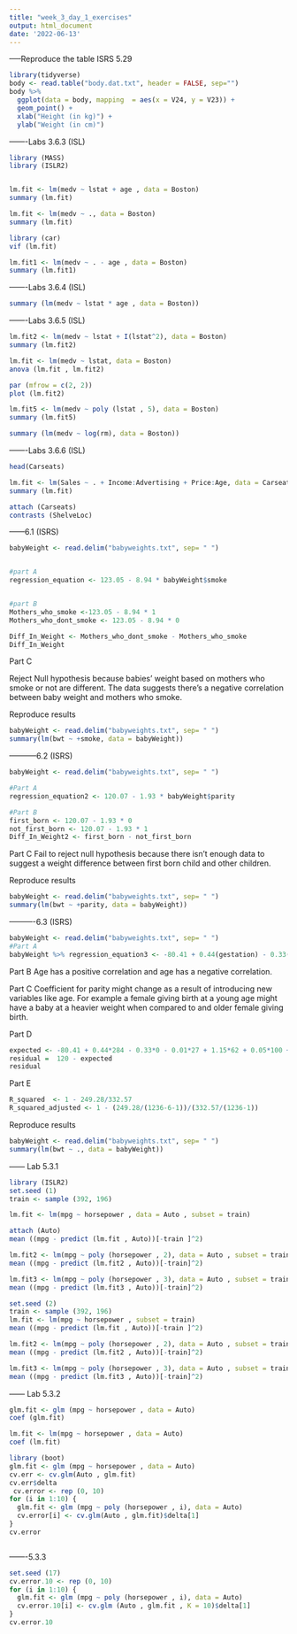---
title: "week_3_day_1_exercises"
output: html_document
date: '2022-06-13'
---

-----Reproduce the table ISRS 5.29

```{r}
library(tidyverse)
body <- read.table("body.dat.txt", header = FALSE, sep="")
body %>% 
  ggplot(data = body, mapping  = aes(x = V24, y = V23)) + 
  geom_point() + 
  xlab("Height (in kg)") + 
  ylab("Weight (in cm)")

```



-------Labs 3.6.3 (ISL)
```{r}
library (MASS)
library (ISLR2)


lm.fit <- lm(medv ~ lstat + age , data = Boston)
summary (lm.fit)

lm.fit <- lm(medv ~ ., data = Boston)
summary (lm.fit)

library (car)
vif (lm.fit)

lm.fit1 <- lm(medv ~ . - age , data = Boston)
summary (lm.fit1)

```

-------Labs 3.6.4 (ISL)

```{r}
summary (lm(medv ~ lstat * age , data = Boston))
```


-------Labs 3.6.5 (ISL)
```{r}
  
lm.fit2 <- lm(medv ~ lstat + I(lstat^2), data = Boston)
summary (lm.fit2)

lm.fit <- lm(medv ~ lstat, data = Boston)
anova (lm.fit , lm.fit2)

par (mfrow = c(2, 2))
plot (lm.fit2)

lm.fit5 <- lm(medv ~ poly (lstat , 5), data = Boston)
summary (lm.fit5)

summary (lm(medv ~ log(rm), data = Boston))

```


-------Labs 3.6.6 (ISL)
```{r}
head(Carseats)

lm.fit <- lm(Sales ~ . + Income:Advertising + Price:Age, data = Carseats)
summary (lm.fit)

attach (Carseats)
contrasts (ShelveLoc)

```



------6.1 (ISRS)
```{r}
babyWeight <- read.delim("babyweights.txt", sep= " ")


#part A
regression_equation <- 123.05 - 8.94 * babyWeight$smoke   


#part B
Mothers_who_smoke <-123.05 - 8.94 * 1
Mothers_who_dont_smoke <- 123.05 - 8.94 * 0

Diff_In_Weight <- Mothers_who_dont_smoke - Mothers_who_smoke
Diff_In_Weight

```
Part C

Reject Null hypothesis  because babies' weight based on mothers who smoke or not are different. The data suggests there's a negative correlation between baby weight and mothers who smoke. 

Reproduce results
```{r}

babyWeight <- read.delim("babyweights.txt", sep= " ")
summary(lm(bwt ~ +smoke, data = babyWeight))

```






-----------6.2 (ISRS)
```{r}
babyWeight <- read.delim("babyweights.txt", sep= " ")

#Part A
regression_equation2 <- 120.07 - 1.93 * babyWeight$parity

#Part B
first_born <- 120.07 - 1.93 * 0
not_first_born <- 120.07 - 1.93 * 1
Diff_In_Weight2 <- first_born - not_first_born

```

Part C
Fail to reject null hypothesis because there isn't enough data to suggest a weight difference between first born child and other children. 

Reproduce results
```{r}

babyWeight <- read.delim("babyweights.txt", sep= " ")
summary(lm(bwt ~ +parity, data = babyWeight))

```

----------6.3 (ISRS)

```{r}
babyWeight <- read.delim("babyweights.txt", sep= " ")
#Part A
babyWeight %>% regression_equation3 <- -80.41 + 0.44(gestation) - 0.33(parity) - 0.01(age) + 1.15(height) + 0.05(weight) + -8.40(smoke)

```
Part B 
Age has a positive correlation and age has a negative correlation. 
 
Part C
Coefficient for parity might change as a result of introducing new variables like age. For example a female giving birth at a young age might have a baby at a heavier weight when compared to and older female giving birth. 

Part D
```{r}
expected <- -80.41 + 0.44*284 - 0.33*0 - 0.01*27 + 1.15*62 + 0.05*100 + -8.40*0
residual =  120 - expected
residual

```
Part E
```{r}
R_squared  <- 1 - 249.28/332.57
R_squared_adjusted <- 1 - (249.28/(1236-6-1))/(332.57/(1236-1))
```

 
Reproduce results
```{r}

babyWeight <- read.delim("babyweights.txt", sep= " ")
summary(lm(bwt ~ ., data = babyWeight))

```


------ Lab 5.3.1 

```{r}
library (ISLR2)
set.seed (1)
train <- sample (392, 196)

lm.fit <- lm(mpg ~ horsepower , data = Auto , subset = train)

attach (Auto)
mean ((mpg - predict (lm.fit , Auto))[-train ]^2)

lm.fit2 <- lm(mpg ~ poly (horsepower , 2), data = Auto , subset = train)
mean ((mpg - predict (lm.fit2 , Auto))[-train]^2)

lm.fit3 <- lm(mpg ~ poly (horsepower , 3), data = Auto , subset = train)
mean ((mpg - predict (lm.fit3 , Auto))[-train]^2)

set.seed (2)
train <- sample (392, 196)
lm.fit <- lm(mpg ~ horsepower , subset = train)
mean ((mpg - predict (lm.fit , Auto))[-train ]^2)

lm.fit2 <- lm(mpg ~ poly (horsepower , 2), data = Auto , subset = train)
mean ((mpg - predict (lm.fit2 , Auto))[-train]^2)

lm.fit3 <- lm(mpg ~ poly (horsepower , 3), data = Auto , subset = train)
mean ((mpg - predict (lm.fit3 , Auto))[-train]^2)
```

------ Lab 5.3.2

```{r}
glm.fit <- glm (mpg ~ horsepower , data = Auto)
coef (glm.fit)

lm.fit <- lm(mpg ~ horsepower , data = Auto)
coef (lm.fit)

library (boot)
glm.fit <- glm (mpg ~ horsepower , data = Auto)
cv.err <- cv.glm(Auto , glm.fit)
cv.err$delta
 cv.error <- rep (0, 10)
for (i in 1:10) {
  glm.fit <- glm (mpg ~ poly (horsepower , i), data = Auto)
  cv.error[i] <- cv.glm(Auto , glm.fit)$delta[1]
}
cv.error



```


-------5.3.3
```{r}
set.seed (17)
cv.error.10 <- rep (0, 10)
for (i in 1:10) {
  glm.fit <- glm (mpg ~ poly (horsepower , i), data = Auto)
  cv.error.10[i] <- cv.glm (Auto , glm.fit , K = 10)$delta[1]
}
cv.error.10
```




